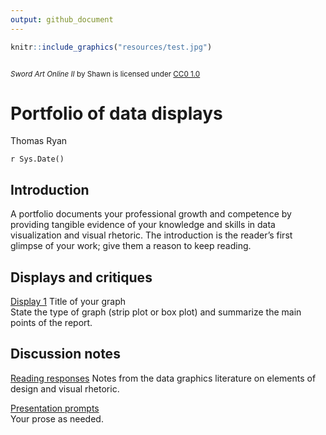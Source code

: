 ```yaml
---
output: github_document
---
```

```r
knitr::include_graphics("resources/test.jpg")    
```
<small>
<br>
<i>Sword Art Online II</i> 
by Shawn is licensed under 
<a href="https://creativecommons.org/publicdomain/zero/1.0/legalcode">CC0 1.0</a>
<br>
</small>

# Portfolio of data displays 

Thomas Ryan

`r Sys.Date()`

## Introduction

A portfolio documents your professional growth and competence by providing 
tangible evidence of your knowledge and skills in data visualization and 
visual rhetoric. The introduction is the reader's first glimpse of your 
work; give them a reason to keep reading.

## Displays and critiques 

[Display 1](reports/d1-temp.md) Title of your graph    
State the type of graph (strip plot or box plot) and summarize the main points of the report. 

## Discussion notes
[Reading responses](reports/reading-responses.md) Notes from the data graphics literature on elements of design and visual rhetoric. 

[Presentation prompts](reports/presentation-prompts.md)    
Your prose as needed.    
